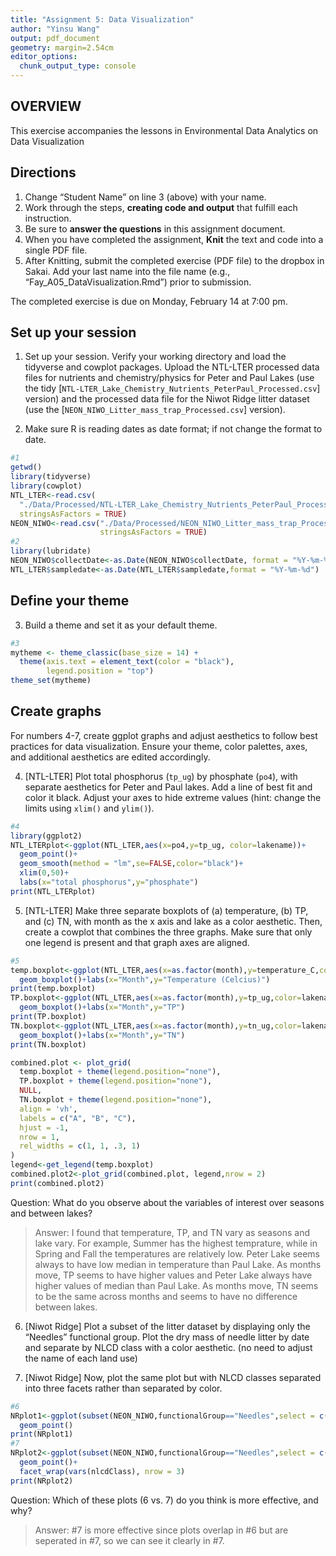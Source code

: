 ```yaml
---
title: "Assignment 5: Data Visualization"
author: "Yinsu Wang"
output: pdf_document
geometry: margin=2.54cm
editor_options: 
  chunk_output_type: console
---
```


## OVERVIEW

This exercise accompanies the lessons in Environmental Data Analytics on Data Visualization 

## Directions
1. Change "Student Name" on line 3 (above) with your name.
2. Work through the steps, **creating code and output** that fulfill each instruction.
3. Be sure to **answer the questions** in this assignment document.
4. When you have completed the assignment, **Knit** the text and code into a single PDF file.
5. After Knitting, submit the completed exercise (PDF file) to the dropbox in Sakai. Add your last name into the file name (e.g., "Fay_A05_DataVisualization.Rmd") prior to submission.

The completed exercise is due on Monday, February 14 at 7:00 pm.



## Set up your session 
1. Set up your session. Verify your working directory and load the tidyverse 
and cowplot packages. Upload the NTL-LTER processed data files for nutrients 
and chemistry/physics for Peter and Paul Lakes (use the tidy 
[`NTL-LTER_Lake_Chemistry_Nutrients_PeterPaul_Processed.csv`] version) and 
the processed data file for the Niwot Ridge litter dataset (use the [`NEON_NIWO_Litter_mass_trap_Processed.csv`] version). 

2. Make sure R is reading dates as date format; if not change the format to date.

```r
#1 
getwd()
library(tidyverse)
library(cowplot)
NTL_LTER<-read.csv(
  "./Data/Processed/NTL-LTER_Lake_Chemistry_Nutrients_PeterPaul_Processed.csv", 
  stringsAsFactors = TRUE)
NEON_NIWO<-read.csv("./Data/Processed/NEON_NIWO_Litter_mass_trap_Processed.csv", 
                    stringsAsFactors = TRUE)
#2 
library(lubridate)
NEON_NIWO$collectDate<-as.Date(NEON_NIWO$collectDate, format = "%Y-%m-%d")
NTL_LTER$sampledate<-as.Date(NTL_LTER$sampledate,format = "%Y-%m-%d")
```
## Define your theme
3. Build a theme and set it as your default theme.

```r
#3
mytheme <- theme_classic(base_size = 14) +
  theme(axis.text = element_text(color = "black"), 
        legend.position = "top")
theme_set(mytheme)
```

## Create graphs
For numbers 4-7, create ggplot graphs and adjust aesthetics to follow best practices for data visualization. Ensure your theme, color palettes, axes, and additional aesthetics are edited accordingly.

4. [NTL-LTER] Plot total phosphorus (`tp_ug`) by phosphate (`po4`), with separate aesthetics for Peter and Paul lakes. Add a line of best fit and color it black. Adjust your axes to hide extreme values (hint: change the limits using `xlim()` and `ylim()`).

```r
#4
library(ggplot2)
NTL_LTERplot<-ggplot(NTL_LTER,aes(x=po4,y=tp_ug, color=lakename))+
  geom_point()+
  geom_smooth(method = "lm",se=FALSE,color="black")+
  xlim(0,50)+
  labs(x="total phosphorus",y="phosphate")
print(NTL_LTERplot)
```


5. [NTL-LTER] Make three separate boxplots of (a) temperature, (b) TP, and (c) TN, with month as the x axis and lake as a color aesthetic. Then, create a cowplot that combines the three graphs. Make sure that only one legend is present and that graph axes are aligned.

```r
#5
temp.boxplot<-ggplot(NTL_LTER,aes(x=as.factor(month),y=temperature_C,color=lakename))+
  geom_boxplot()+labs(x="Month",y="Temperature (Celcius)")
print(temp.boxplot)
TP.boxplot<-ggplot(NTL_LTER,aes(x=as.factor(month),y=tp_ug,color=lakename))+
  geom_boxplot()+labs(x="Month",y="TP")
print(TP.boxplot)
TN.boxplot<-ggplot(NTL_LTER,aes(x=as.factor(month),y=tn_ug,color=lakename))+
  geom_boxplot()+labs(x="Month",y="TN")
print(TN.boxplot)

combined.plot <- plot_grid(
  temp.boxplot + theme(legend.position="none"),
  TP.boxplot + theme(legend.position="none"),
  NULL,
  TN.boxplot + theme(legend.position="none"),
  align = 'vh',
  labels = c("A", "B", "C"),
  hjust = -1,
  nrow = 1,
  rel_widths = c(1, 1, .3, 1)
)
legend<-get_legend(temp.boxplot)
combined.plot2<-plot_grid(combined.plot, legend,nrow = 2)
print(combined.plot2)
```

Question: What do you observe about the variables of interest over seasons and between lakes? 

> Answer: I found that temperature, TP, and TN vary as seasons and lake vary. For example, Summer has the highest temprature, while in Spring and Fall the temperatures are relatively low. Peter Lake seems always to have low median in temperature than Paul Lake. As months move, TP seems to have higher values and Peter Lake always have higher values of median than Paul Lake. As months move, TN seems to be the same across months and seems to have no difference between lakes. 

6. [Niwot Ridge] Plot a subset of the litter dataset by displaying only the "Needles" functional group. Plot the dry mass of needle litter by date and separate by NLCD class with a color aesthetic. (no need to adjust the name of each land use)

7. [Niwot Ridge] Now, plot the same plot but with NLCD classes separated into three facets rather than separated by color. 

```r
#6
NRplot1<-ggplot(subset(NEON_NIWO,functionalGroup=="Needles",select = c(dryMass, collectDate,nlcdClass)),aes(x=collectDate,y=dryMass,color=nlcdClass))+
  geom_point()
print(NRplot1)
#7
NRplot2<-ggplot(subset(NEON_NIWO,functionalGroup=="Needles",select = c(dryMass, collectDate,nlcdClass)),aes(x=collectDate,y=dryMass))+
  geom_point()+
  facet_wrap(vars(nlcdClass), nrow = 3)
print(NRplot2)

```
Question: Which of these plots (6 vs. 7) do you think is more effective, and why? 

> Answer: #7 is more effective since plots overlap in #6 but are seperated in #7, so we can see it clearly in #7. 

